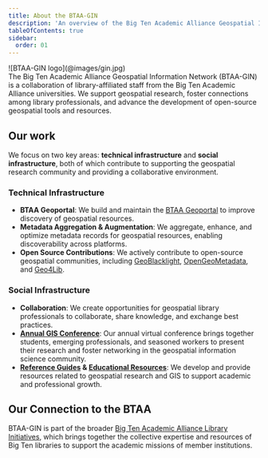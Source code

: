 ```yaml
---
title: About the BTAA-GIN
description: 'An overview of the Big Ten Academic Alliance Geospatial Information Network'
tableOfContents: true
sidebar:
  order: 01
---
```




<TwoThirdsLayout>
<div slot ="right">
![BTAA-GIN logo](@images/gin.jpg)
</div>
<div slot ="left">
The Big Ten Academic Alliance Geospatial Information Network (BTAA-GIN) is a collaboration of library-affiliated staff from the Big Ten Academic Alliance universities. We support geospatial research, foster connections among library professionals, and advance the development of open-source geospatial tools and resources.
</div>
</TwoThirdsLayout>

## Our work

We focus on two key areas: **technical infrastructure** and **social infrastructure**, both of which contribute to supporting the geospatial research community and providing a collaborative environment.

### Technical Infrastructure

* **BTAA Geoportal**: We build and maintain the [BTAA Geoportal](https://geo.btaa.org) to improve discovery of geospatial resources.
* **Metadata Aggregation & Augmentation**: We aggregate, enhance, and optimize metadata records for geospatial resources, enabling discoverability across platforms.
* **Open Source Contributions**: We actively contribute to open-source geospatial communities, including [GeoBlacklight](https://geoblacklight.org), [OpenGeoMetadata](https://opengeometadata.org), and [Geo4Lib](https://geo4lib.org).

### Social Infrastructure

* **Collaboration**: We create opportunities for geospatial library professionals to collaborate, share knowledge, and exchange best practices.
* **[Annual GIS Conference](~/conference)**: Our annual virtual conference brings together students, emerging professionals, and seasoned workers to present their research and foster networking in the geospatial information science community.
* **[Reference Guides](~/guides) & [Educational Resources](~/tutorials)**: We develop and provide resources related to geospatial research and GIS to support academic and professional growth.


## Our Connection to the BTAA

BTAA-GIN is part of the broader [Big Ten Academic Alliance Library Initiatives](https://btaa.org/library/Libraries), which brings together the collective expertise and resources of Big Ten libraries to support the academic missions of member institutions.
